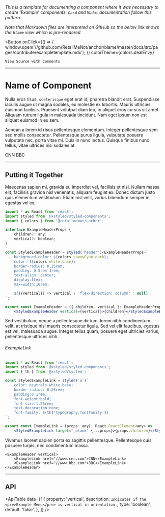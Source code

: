 
*This is a template for documenting a component where it was necessary to create 'Example'
components. <Link to="/components/card/">`Card`</Link> and <Link to="/components/card/">`Modal`</Link> documentation
follow this pattern.*

*Note that Markdown files are interpreted on GitHub so the below link shows the `blame` view which is
pre-rendered.*

<Button
    onClick={() => {
        window.open('//github.com/RetailMeNot/anchor/blame/master/docs/src/pages/contribute/exampletemplate.mdx');
    }}
    colorTheme={colors.dealEnvy}
>
    View Source with Comments
</Button>

---

# Name of Component

<!--
This component pulls the description of a page/component from the 'sections' object located in
the '/docs/src/components/Utils' folder.
-->
<ComponentInfo title="ComponentInfo" />

<!--
The template assumes your example needed the creation of other components in order to effectively
document them. In those instances, example components should be placed in '/docs/src/components'.

Linking to other pages within the doc site should use the 'Link' component from 'gatsby'. Links to
external sites should use the standard 'a' tag.
-->
Nulla eros risus, `scelerisque` eget erat id, pharetra blandit erat. Suspendisse iaculis augue ut
magna sodales, eu molestie ex lobortis. Mauris ultricies euismod facilisis. Praesent volutpat diam
leo, in aliquet eros cursus sit amet. Aliquam rutrum ligula in malesuada tincidunt. Nam eget ipsum
non est aliquet euismod in eu sem.

Aenean a lorem id risus pellentesque elementum. Integer
pellentesque sem sed mollis consectetur. Pellentesque purus ligula, vulputate posuere vulputate nec,
porta vitae mi. Duis in nunc lectus. Quisque finibus nunc tellus, vitae ultrices nisi sodales at.

<!--
Because this site uses MDX (https://mdxjs.com/), any component can be imported and used in a
`.mdx` file along with markdown.
-->
<ExampleHeader vertical>
    <ExampleLink href="//www.cnn.com">CNN</ExampleLink>
    <ExampleLink href="//www.bbc.com">BBC</ExampleLink>
</ExampleHeader>

---

<!--
This title must appear here.
-->
## Putting it Together

<!--
Explain the steps that need to be taken to construct the component, and provide the code for the
components that were created using a code block. Documentation on how to use the code block is
available in '/docs/src/components/CodePreview/CodePreview.component.tsx'.
-->
Maecenas sapien mi, gravida eu imperdiet vel, facilisis et nisl. Nullam massa elit, facilisis
gravida nisl venenatis, aliquam feugiat ex. Donec dictum justo quis elementum vestibulum. Etiam nisl
velit, varius bibendum semper in, egestas vel ex.

```jsx
import * as React from 'react';
import styled from '@xstyled/styled-components';
import { colors } from '@retailmenot/anchor';

interface ExampleHeaderProps {
    children?: any;
    vertical?: boolean;
}

const StyledExampleHeader = styled('header')<ExampleHeaderProps>`
    background-color: ${colors.savvyCyan.dark};
    color: ${colors.white.base};
    border-radius: 0.25rem;
    padding: 0.5rem 1rem;
    text-align: center;
    display:flex;
    max-width:10rem;

    ${({vertical}) => vertical ? 'flex-direction: column' : null}
`;

export const ExampleHeader = ({ children, vertical }: ExampleHeaderProps): React.ReactElement<any> =>
    <StyledExampleHeader vertical={vertical}>{children}</StyledExampleHeader>;
```

<!--
If there are more than 1 example components built, continue explaining the steps and what each of
them are for. Always make sure there is a title for the code block like below.
-->
Sed vestibulum, neque a pellentesque dictum, lorem nibh condimentum velit, at tristique nisi mauris
consectetur ligula. Sed vel elit faucibus, egestas est vel, malesuada augue. Integer tellus quam,
posuere eget ultricies varius, pellentesque ultrices nibh.

###### ExampleLink
```jsx hideTitle
import * as React from 'react';
import styled from '@xstyled/styled-components';
import { th } from '@xstyled/system';

const StyledExampleLink = styled('a')`
    color: neutrals.white.base;
    border-radius: 0.25rem;
    padding:0 1rem;
    font-weight:bold;
    font-size:1.25rem;
    text-decoration:none;
    font-family: ${th('typography.fontFamily')}
`;

export const ExampleLink = (props: any): React.ReactElement<any> =>
    <StyledExampleLink target="_blank" {...props}>{props.children}</StyledExampleLink>;
```

<!--
Finally, use the live code editor to actually pull together the final example.  The example
components will have to be imported and then added to the 'CodePreview' component. To do this,
search the file for '// EXAMPLE COMPONENTS <-' to see where the components should be both imported
and then added.
-->
Vivamus laoreet sapien porta ex sagittis pellentesque. Pellentesque quis posuere turpis, nec
condimentum massa.

```tsx live
<ExampleHeader vertical>
    <ExampleLink href="//www.cnn.com">CNN</ExampleLink>
    <ExampleLink href="//www.bbc.com">BBC</ExampleLink>
</ExampleHeader>
```

---

## API

<!--
    The 'ApiTable' component accepts an array of objects and uses them to draw the API. For more
    information on its use, refer to '/src/docs/components/Utils/ApiTable.component.tsx'.
-->
<ApiTable data={[
    {
        property: 'vertical',
        description: `Indicates if the <pre>Example Menu</pre> is vertical in orientation.`,
        type: 'boolean',
        default: 'false',
    },
]} />